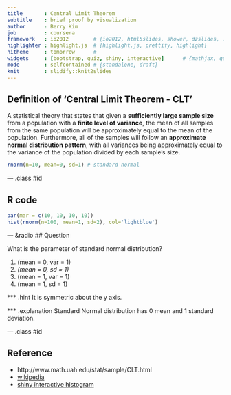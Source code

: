 ```yaml
---
title       : Central Limit Theorem
subtitle    : brief proof by visualization
author      : Berry Kim
job         : coursera
framework   : io2012        # {io2012, html5slides, shower, dzslides, ...}
highlighter : highlight.js  # {highlight.js, prettify, highlight}
hitheme     : tomorrow      # 
widgets     : [bootstrap, quiz, shiny, interactive]      # {mathjax, quiz, bootstrap}
mode        : selfcontained # {standalone, draft}
knit        : slidify::knit2slides
---
```




## Definition of 'Central Limit Theorem - CLT'

A statistical theory that states that given a **sufficiently large sample size** from a population with a **finite level of variance**, the mean of all samples from the same population will be approximately equal to the mean of the population. Furthermore, all of the samples will follow an **approximate normal distribution pattern**, with all variances being approximately equal to the variance of the population divided by each sample's size.

```r
rnorm(n=10, mean=0, sd=1) # standard normal
```

--- .class #id 

## R code

```r
par(mar = c(10, 10, 10, 10))
hist(rnorm(n=100, mean=1, sd=2), col='lightblue')
```


--- &radio
## Question

What is the parameter of standard normal distribution?

1. (mean = 0, var = 1)
2. _(mean = 0, sd = 1)_
3. (mean = 1, var = 1)
4. (mean = 1, sd = 1)

*** .hint
It is symmetric about the y axis.

*** .explanation
Standard Normal distribution has 0 mean and 1 standard deviation.


--- .class #id 

## Reference

- http://www.math.uah.edu/stat/sample/CLT.html
- [wikipedia](http://en.wikipedia.org/wiki/Central_limit_theorem)
- [shiny interactive histogram](https://berrkim.shinyapps.io/courseproject/)


